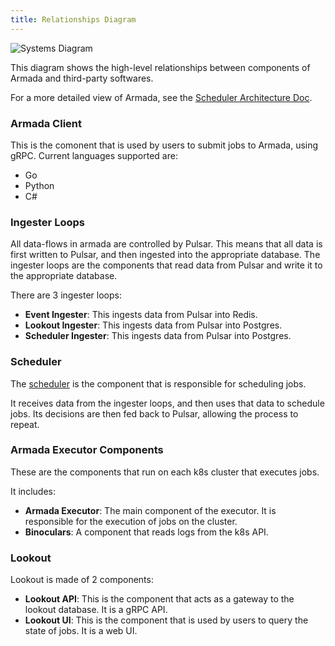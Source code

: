 ```yaml
---
title: Relationships Diagram
---
```


![Systems Diagram](../assets/armada_system.png)

This diagram shows the high-level relationships between components of Armada and third-party softwares.

For a more detailed view of Armada, see the [Scheduler Architecture Doc](./architecture.mdx).

### Armada Client

This is the comonent that is used by users to submit jobs to Armada, using gRPC. Current languages supported are:

- Go
- Python
- C#

### Ingester Loops

All data-flows in armada are controlled by Pulsar. This means that all data is first written to Pulsar, and then ingested into the appropriate database. The ingester loops are the components that read data from Pulsar and write it to the appropriate database.

There are 3 ingester loops:

- **Event Ingester**: This ingests data from Pulsar into Redis.
- **Lookout Ingester**: This ingests data from Pulsar into Postgres.
- **Scheduler Ingester**: This ingests data from Pulsar into Postgres.

### Scheduler

The [scheduler](./concepts/scheduler.mdx) is the component that is responsible for scheduling jobs.

It receives data from the ingester loops, and then uses that data to schedule jobs. Its decisions are then fed back to Pulsar, allowing the process to repeat.

### Armada Executor Components

These are the components that run on each k8s cluster that executes jobs.

It includes:

- **Armada Executor**: The main component of the executor. It is responsible for the execution of jobs on the cluster.
- **Binoculars**: A component that reads logs from the k8s API.

### Lookout

Lookout is made of 2 components:

- **Lookout API**: This is the component that acts as a gateway to the lookout database. It is a gRPC API.
- **Lookout UI**: This is the component that is used by users to query the state of jobs. It is a web UI.
